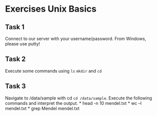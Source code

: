 # Exercises Unix Basics

## Task 1
Connect to our server with your username/password. From Windows, please use putty!

## Task 2 
Execute some commands using `ls` `mkdir` and `cd`

## Task 3
Navigate to /data/sample with cd `cd /data/sample`. Execute the following commands and interpret the output. 
* head -n 10 mendel.txt
* wc –l mendel.txt 
* grep Mendel mendel.txt
